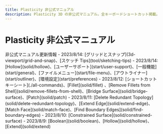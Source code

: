 ```yaml
---
title: Plasticity 非公式マニュアル
description: Plasticity 3D の非公式マニュアル。全キーボードショートカット掲載。日々更新中！
---
```


# Plasticity 非公式マニュアル

<Cards>
    <Card title="全コマンド & ショートカットキー" href="./all-commands" />
    <Card title="はじめに" href="./start" />
    <Card title="3Dビューポート" href="./3d-viewport" />
    <Card title="ツール" href="./tool" />
    <Card title="共通のコマンド" href="./common" />
    <Card title="スケッチのコマンド" href="./sketch" />
    <Card title="ソリッドのコマンド" href="./solid" />
    <Card title="CADエッセンシャル" href="./cad-essentials" />
</Cards>

<Callout type="info" emoji="ℹ️">
非公式マニュアル更新情報
- 2023/8/14: [グリッドとスナップ](3d-viewport/grid-and-snap)、[スケッチ Tips](tool/sketching-tips)
- 2023/8/14: [Hollow](solid/hollow)、[ユーザーサポート](start/user-support)、[一般機能](start/general)、[ファイルメニュー](start/file-menu)、[アウトライナー](start/outliner)、[環境設定](start/preferences)
- 2023/8/12: [ショートカットキーシート](./all-commands)、[Fillet](solid/fillet) 、[Remove Fillets from Shell](solid/remove-fillets-from-shell)、[Bridge Surface](solid/bridge-surface)、[Patch](solid/patch)
- 2023/8/11: [Delete Redundant Topology](solid/delete-redundant-topology)、[Extend Edge](solid/extend-edge)、[Match Face](solid/match-face)、[Find Boundary Edges](solid/find-boundary-edges)
- 2023/8/10: [Constrained Surface](solid/constrained-surface)
- 2023/8/9: [Boolean](solid/boolean)、[Hollow](solid/hollow)、[Extend](solid/extend) 
</Callout>



